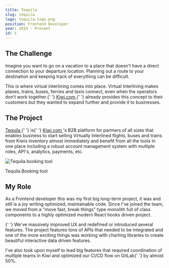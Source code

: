 ```yaml
---
title: Tequila
slug: tequila
logo: tequila-logo.png
position: Frontend Developer
year: 2019 - Present
id: 1
---
```


<h2 looksLike="h3">The Challenge</h2>
<p>
  Imagine you want to go on a vacation to a place that doesn't have a direct connection to your
  departure location. Planning out a route to your destination and keeping track of everything can
  be difficult.
</p>

<p>
  This is where virtual interlining comes into place. Virtual Interlining makes planes, trains,
  buses, ferries and taxis connect, even when the operators don’t work together.{' '}
  <a href="https://kiwi.com" rel="noreferrer noopener" target="_blank">
    Kiwi.com
  </a>{' '}
  already provides this concept to their customers but they wanted to expand further and provide it
  to businesses.
</p>
<h2 looksLike="h3">The Project</h2>

<p>
  <a href="https://tequila.kiwi.com" rel="noreferrer noopener" target="_blank">
    Tequila
  </a>{' '}
  is{' '}
  <a href="https://kiwi.com" rel="noreferrer noopener" target="_blank">
    Kiwi.com
  </a>
  's B2B platform for partners of all sizes that enables business to start selling Virtually Interlined
  flights, buses and trains from Kiwis inventory almost immediately and benefit from all the tools in
  one place including a robust account management system with multiple roles, API's, analytics, payments,
  etc.
</p>

<img src="tequila.png" alt="Tequila booking tool" />

<label>Tequila Booking tool</label>

<h2 looksLike="h3">My Role</h2>

<p>
  As a <highlight>Frontend developer</highlight> this was my first big long-term project, it was and
  still is a joy <highlight>writing optimized, maintainable code.</highlight> Since I've joined the
  team, we moved from a "move fast, break things" type monolith full of class components to a highly
  optimized modern <highlight>React hooks</highlight> driven project.
</p>

<p>
  {' '}
  We've <highlight>massively improved UX</highlight> and redefined or introduced several features. The
  project features <highlight>tons of APIs</highlight> that needed to be integrated and one of the more
  exciting things was working with charting libraries to create beautiful interactive data driven features.
</p>

<p>
  I've also took upon myself to <highlight>lead big features</highlight> that required coordination
  of multiple teams in Kiwi and <highlight> optimized our CI/CD flow </highlight> on GitLab{' '}
  <highlight>by almost 50%</highlight>.
</p>
